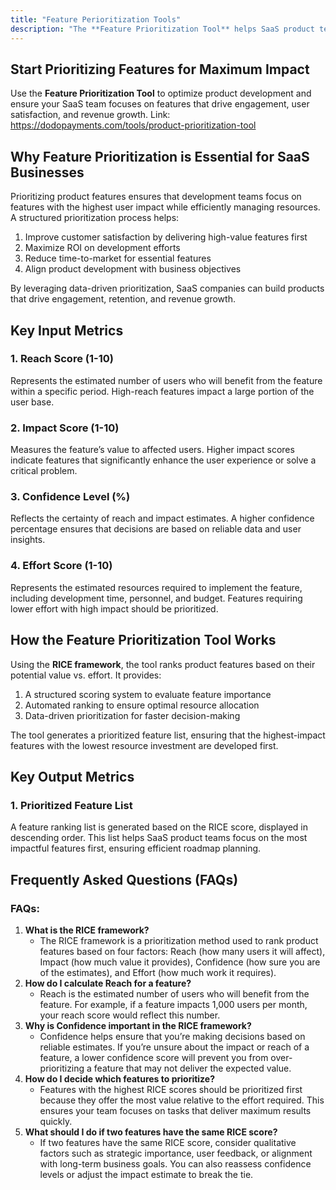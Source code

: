 ```yaml
---
title: "Feature Perioritization Tools"
description: "The **Feature Prioritization Tool** helps SaaS product teams prioritize feature development using the **RICE (Reach, Impact, Confidence, Effort) framework**. By assigning a RICE score to each feature, this tool ensures that high-impact, low-effort features are prioritized, maximizing development efficiency and business value."
---
```


## **Start Prioritizing Features for Maximum Impact**

Use the **Feature Prioritization Tool** to optimize product development and ensure your SaaS team focuses on features that drive engagement, user satisfaction, and revenue growth.
Link: https://dodopayments.com/tools/product-prioritization-tool

## **Why Feature Prioritization is Essential for SaaS Businesses**

Prioritizing product features ensures that development teams focus on features with the highest user impact while efficiently managing resources. A structured prioritization process helps:

1. Improve customer satisfaction by delivering high-value features first
2. Maximize ROI on development efforts
3. Reduce time-to-market for essential features
4. Align product development with business objectives

By leveraging data-driven prioritization, SaaS companies can build products that drive engagement, retention, and revenue growth.

## **Key Input Metrics**

### **1. Reach Score (1-10)**

Represents the estimated number of users who will benefit from the feature within a specific period. High-reach features impact a large portion of the user base.

### **2. Impact Score (1-10)**

Measures the feature’s value to affected users. Higher impact scores indicate features that significantly enhance the user experience or solve a critical problem.

### **3. Confidence Level (%)**

Reflects the certainty of reach and impact estimates. A higher confidence percentage ensures that decisions are based on reliable data and user insights.

### **4. Effort Score (1-10)**

Represents the estimated resources required to implement the feature, including development time, personnel, and budget. Features requiring lower effort with high impact should be prioritized.

## **How the Feature Prioritization Tool Works**

Using the **RICE framework**, the tool ranks product features based on their potential value vs. effort. It provides:

1. A structured scoring system to evaluate feature importance
2. Automated ranking to ensure optimal resource allocation
3. Data-driven prioritization for faster decision-making

The tool generates a prioritized feature list, ensuring that the highest-impact features with the lowest resource investment are developed first.

## **Key Output Metrics**

### **1. Prioritized Feature List**

A feature ranking list is generated based on the RICE score, displayed in descending order. This list helps SaaS product teams focus on the most impactful features first, ensuring efficient roadmap planning.

## **Frequently Asked Questions (FAQs)**

### **FAQs:**

1. **What is the RICE framework?**
    - The RICE framework is a prioritization method used to rank product features based on four factors: Reach (how many users it will affect), Impact (how much value it provides), Confidence (how sure you are of the estimates), and Effort (how much work it requires).
2. **How do I calculate Reach for a feature?**
    - Reach is the estimated number of users who will benefit from the feature. For example, if a feature impacts 1,000 users per month, your reach score would reflect this number.
3. **Why is Confidence important in the RICE framework?**
    - Confidence helps ensure that you’re making decisions based on reliable estimates. If you’re unsure about the impact or reach of a feature, a lower confidence score will prevent you from over-prioritizing a feature that may not deliver the expected value.
4. **How do I decide which features to prioritize?**
    - Features with the highest RICE scores should be prioritized first because they offer the most value relative to the effort required. This ensures your team focuses on tasks that deliver maximum results quickly.
5. **What should I do if two features have the same RICE score?**
    - If two features have the same RICE score, consider qualitative factors such as strategic importance, user feedback, or alignment with long-term business goals. You can also reassess confidence levels or adjust the impact estimate to break the tie.
